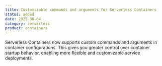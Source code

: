 ```yaml
---
title: Customizable commands and arguments for Serverless Containers
status: added
date: 2025-06-04
category: serverless
product: containers
---
```


Serverless Containers now supports custom commands and arguments in container configurations. This gives you greater control over container startup behavior, enabling more flexible and customizable service deployments.

